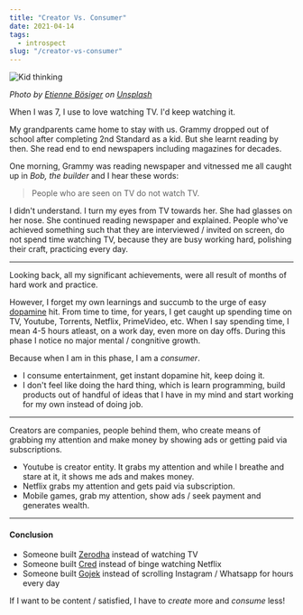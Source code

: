 ```yaml
---
title: "Creator Vs. Consumer"
date: 2021-04-14
tags:
  - introspect
slug: "/creator-vs-consumer"
---
```


![Kid thinking](./background.jpeg)

<i>Photo by <a href="https://unsplash.com/@etienne_boesiger">Etienne Bösiger</a> on <a href="https://unsplash.com">Unsplash</a></i>
  

When I was 7, I use to love watching TV. I'd keep watching it.

My grandparents came home to stay with us. Grammy dropped out of school after completing 2nd Standard as a kid. But she learnt reading by then. She read end to end newspapers including magazines for decades.

One morning, Grammy was reading newspaper and vitnessed me all caught up in _Bob, the builder_ and I hear these words:

> People who are seen on TV do not watch TV.

I didn't understand. I turn my eyes from TV towards her. She had glasses on her nose. She continued reading newspaper and explained. People who've achieved something such that they are interviewed / invited on screen, do not spend time watching TV, because they are busy working hard, polishing their craft, practicing every day.

---

Looking back, all my significant achievements, were all result of months of hard work and practice.

However, I forget my own learnings and succumb to the urge of easy <a href="https://sitn.hms.harvard.edu/flash/2018/dopamine-smartphones-battle-time/" target="_blank">dopamine</a> hit. From time to time, for years, I get caught up spending time on TV, Youtube, Torrents, Netflix, PrimeVideo, etc. When I say spending time, I mean 4-5 hours atleast, on a work day, even more on day offs. During this phase I notice no major mental / congnitive growth.

Because when I am in this phase, I am a _consumer_. 

- I consume entertainment, get instant dopamine hit, keep doing it. 
- I don't feel like doing the hard thing, which is learn programming, build products out of handful of ideas that I have in my mind and start working for my own instead of doing job.

---

Creators are companies, people behind them, who create means of grabbing my attention and make money by showing ads or getting paid via subscriptions.

- Youtube is creator entity. It grabs my attention and while I breathe and stare at it, it shows me ads and makes money.
- Netflix grabs my attention and gets paid via subscription.
- Mobile games, grab my attention, show ads / seek payment and generates wealth.

---

#### Conclusion

- Someone built <a href="https://www.zerodha.com" target="_blank">Zerodha</a> instead of watching TV
- Someone built <a href="https://www.cred.club" target="_blank">Cred</a> instead of binge watching Netflix
- Someone built <a href="https://www.gojek.io" target="_blank">Gojek</a> instead of scrolling Instagram / Whatsapp for hours every day

If I want to be content / satisfied, I have to _create_ more and _consume_ less!